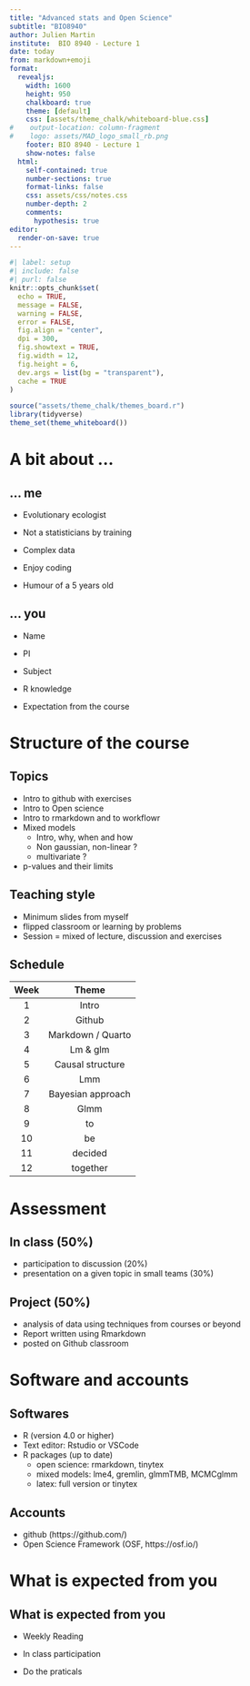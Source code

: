 ```yaml
---
title: "Advanced stats and Open Science"
subtitle: "BIO8940"
author: Julien Martin
institute:  BIO 8940 - Lecture 1
date: today
from: markdown+emoji
format:
  revealjs: 
    width: 1600
    height: 950
    chalkboard: true
    theme: [default]
    css: [assets/theme_chalk/whiteboard-blue.css]
#    output-location: column-fragment
#    logo: assets/MAD_logo_small_rb.png
    footer: BIO 8940 - Lecture 1
    show-notes: false
  html:
    self-contained: true
    number-sections: true
    format-links: false
    css: assets/css/notes.css
    number-depth: 2
    comments:
      hypothesis: true
editor:
  render-on-save: true
---
```


```r
#| label: setup
#| include: false
#| purl: false
knitr::opts_chunk$set(
  echo = TRUE,
  message = FALSE,
  warning = FALSE,
  error = FALSE,
  fig.align = "center",
  dpi = 300,
  fig.showtext = TRUE,
  fig.width = 12,
  fig.height = 6,
  dev.args = list(bg = "transparent"),
  cache = TRUE
)

source("assets/theme_chalk/themes_board.r")
library(tidyverse)
theme_set(theme_whiteboard())
```

# A bit about ...

## ... me

* Evolutionary ecologist

* Not a statisticians by training

* Complex data

* Enjoy coding

* Humour of a 5 years old

## ... you

* Name

* PI

* Subject

* R knowledge

* Expectation from the course

# Structure of the course

## Topics

- Intro to github with exercises
- Intro to Open science
- Intro to rmarkdown and to workflowr
- Mixed models
  - Intro, why, when and how
  - Non gaussian, non-linear ?
  - multivariate ?
- p-values and their limits

## Teaching style

- Minimum slides from myself
- flipped classroom or learning by problems
- Session = mixed of lecture, discussion and exercises

## Schedule

::: {contenteditable="true"}
| Week | Theme |
|:----:|:-----:|
|  1 | Intro |
|  2 | Github |
|  3 | Markdown / Quarto |
|  4 | Lm & glm |
|  5 | Causal structure |
|  6 | Lmm |
|  7 | Bayesian approach |
|  8 | Glmm |
|  9 | to |
| 10 | be |
| 11 | decided |
| 12 | together |
:::

# Assessment

## In class (50%)

- participation to discussion (20%)
- presentation on a given topic in small teams (30%)

## Project (50%)

- analysis of data using techniques from courses or beyond
- Report written using Rmarkdown
- posted on Github classroom

# Software and accounts

## Softwares

- R (version 4.0 or higher)
- Text editor: Rstudio or VSCode
- R packages (up to date)
  - open science: rmarkdown, tinytex
  - mixed models: lme4, gremlin, glmmTMB, MCMCglmm
  - latex: full version or tinytex

## Accounts

- github (https://github.com/)
- Open Science Framework (OSF, https://osf.io/)
<!-- - gather.town -->


# What is expected from you

## What is expected from you

* Weekly Reading

* In class participation

* Do the praticals